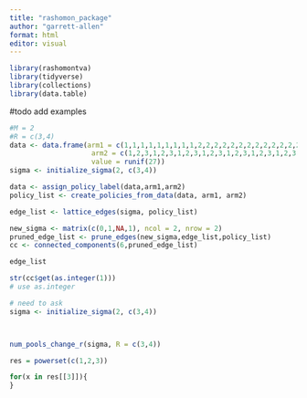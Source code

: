 ```yaml
---
title: "rashomon_package"
author: "garrett-allen"
format: html
editor: visual
---
```


```r
library(rashomontva)
library(tidyverse)
library(collections)
library(data.table)
```

#todo add examples

```r

#M = 2
#R = c(3,4)
data <- data.frame(arm1 = c(1,1,1,1,1,1,1,1,1,2,2,2,2,2,2,2,2,2,2,2,2,2,2,2,2,2,2), 
                    arm2 = c(1,2,3,1,2,3,1,2,3,1,2,3,1,2,3,1,2,3,1,2,3,1,2,3,1,2,3), 
                    value = runif(27))
sigma <- initialize_sigma(2, c(3,4))

data <- assign_policy_label(data,arm1,arm2)
policy_list <- create_policies_from_data(data, arm1, arm2)

edge_list <- lattice_edges(sigma, policy_list)

new_sigma <- matrix(c(0,1,NA,1), ncol = 2, nrow = 2)
pruned_edge_list <- prune_edges(new_sigma,edge_list,policy_list)
cc <- connected_components(6,pruned_edge_list)

edge_list

str(cc$get(as.integer(1)))
# use as.integer


```

```r

# need to ask
sigma <- initialize_sigma(2, c(3,4))



num_pools_change_r(sigma, R = c(3,4))

res = powerset(c(1,2,3))

for(x in res[[3]]){
}
```         

```r


```

